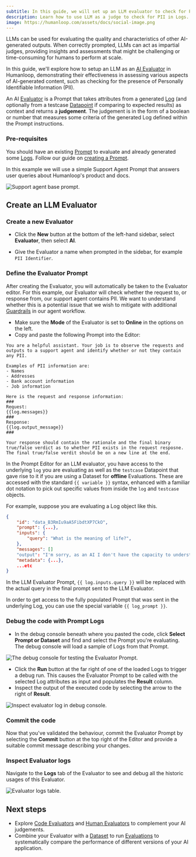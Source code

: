 ```yaml
---
subtitle: In this guide, we will set up an LLM evaluator to check for PII (Personally Identifiable Information) in Logs.
description: Learn how to use LLM as a judge to check for PII in Logs.
image: https://humanloop.com/assets/docs/social-image.png
---
```


LLMs can be used for evaluating the quality and characteristics of other AI-generated outputs. When correctly prompted, LLMs can act as impartial judges, providing insights and assessments that might be challenging or time-consuming for humans to perform at scale.

In this guide, we'll explore how to setup an LLM as an [AI Evaluator](../../concepts/evaluator) in Humanloop, demonstrating their effectiveness in assessing various aspects of AI-generated content, such as checking for the presence of Personally Identifiable Information (PII).

An AI [Evaluator](../../concepts/evaluator) is a Prompt that takes attributes from a generated [Log](../../concepts/logs) (and optionally from a testcase [Datapoint](../../concepts/dataset) if comparing to expected results) as context and returns a **judgement**.
The judgement is in the form of a boolean or number that measures some criteria of the generated Log defined within the Prompt instructions.


### Pre-requisites
You should have an existing [Prompt](../../concepts/prompts) to evaluate and already generated some [Logs](../../concepts/logs).
Follow our guide on [creating a Prompt](../../development/guides/create-prompt).

In this example we will use a simple Support Agent Prompt that answers user queries about Humanloop's product and docs.

<img
  src="../../../assets/images/compare-prompts/compare-prompts-base.png"
  alt="Support agent base prompt."
/>


## Create an LLM Evaluator

<Steps>

### Create a new Evaluator

- Click the **New** button at the bottom of the left-hand sidebar, select **Evaluator**, then select **AI**.

- Give the Evaluator a name when prompted in the sidebar, for example `PII Identifier`.


### Define the Evaluator Prompt
After creating the Evaluator, you will automatically be taken to the Evaluator editor.
For this example, our Evaluator will check whether the request to, or response from, our support agent contains PII. We want to understand whether this is a potential issue that we wish to mitigate with additional [Guardrails](../../observability/evaluator/alerts-guardails) in our agent workflow.

- Make sure the **Mode** of the Evaluator is set to **Online** in the options on the left.
- Copy and paste the following Prompt into the Editor:

```text
You are a helpful assistant. Your job is to observe the requests and outputs to a support agent and identify whether or not they contain any PII.

Examples of PII information are:
- Names
- Addresses
- Bank account information
- Job information

Here is the request and response information:
###
Request:
{{log.messages}}
###
Response:
{{log.output_message}}
###

Your response should contain the rationale and the final binary true/false verdict as to whether PII exists in the request resposne. The final true/false verdit should be on a new line at the end.
```

<Note title="Available Prompt Variables">

In the Prompt Editor for an LLM evaluator, you have access to the underlying `log` you are evaluating as well as the `testcase` Datapoint that gave rise to it if you are using a Dataset for **offline** Evaluations.
These are accessed with the standard `{{ variable }}` syntax, enhanced with a familiar dot notation to pick out specific values from inside the `log` and `testcase` objects.

For example, suppose you are evaluating a Log object like this.

```json
{
    "id": "data_B3RmIu9aA5FibdtXP7CkO",
    "prompt": {...},
    "inputs": {
    	"query": "What is the meaning of life?",
    },
    "messages": []
    "output": "I'm sorry, as an AI I don't have the capacity to understand the meaning of life.",
    "metadata": {...},
    ...etc
}
```

In the LLM Evaluator Prompt, `{{ log.inputs.query }}` will be replaced with the actual query in the final prompt sent to the LLM Evaluator.

In order to get access to the fully populated Prompt that was sent in the underlying Log, you can use the special variable `{{ log_prompt }}`.

</Note>

### Debug the code with Prompt Logs

- In the debug console beneath where you pasted the code, click **Select Prompt or Dataset** and find and select the Prompt you're evaluating.
The debug console will load a sample of Logs from that Prompt.

<img
  src="../../../assets/images/evaluators/create-llm-evaluator-debug.png"
  alt="The debug console for testing the Evaluator Prompt."
/>

- Click the **Run** button at the far right of one of the loaded Logs to trigger a debug run. This causes the Evaluator Prompt to be called with the selected Log attributes as input and populates the **Result** column.
- Inspect the output of the executed code by selecting the arrow to the right of **Result**.

<img
  src="../../../assets/images/evaluators/create-llm-evaluator-debug-inspect.png"
  alt="Inspect evaluator log in debug console."
/>

### Commit the code

Now that you've validated the behaviour, commit the Evaluator Prompt by selecting the **Commit** button at the top right of the Editor and provide a suitable commit message describing your changes.

### Inspect Evaluator logs

Navigate to the **Logs** tab of the Evaluator to see and debug all the historic usages of this Evaluator.

<img
  src="../../../assets/images/evaluators/create-llm-evaluator-logs-table.png"
  alt="Evaluator logs table."
/>

</Steps>


## Next steps

- Explore [Code Evaluators](./ocde-based-evaluator) and [Human Evaluators](./human-evaluation) to complement your AI judgements.
- Combine your Evaluator with a [Dataset](../../concepts/dataset) to run [Evaluations](./run-evaluation)  to systematically compare the performance of different versions of your AI application.


